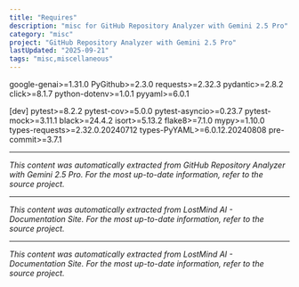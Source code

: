 ```yaml
---
title: "Requires"
description: "misc for GitHub Repository Analyzer with Gemini 2.5 Pro"
category: "misc"
project: "GitHub Repository Analyzer with Gemini 2.5 Pro"
lastUpdated: "2025-09-21"
tags: "misc,miscellaneous"
---
```


google-genai>=1.31.0
PyGithub>=2.3.0
requests>=2.32.3
pydantic>=2.8.2
click>=8.1.7
python-dotenv>=1.0.1
pyyaml>=6.0.1

[dev]
pytest>=8.2.2
pytest-cov>=5.0.0
pytest-asyncio>=0.23.7
pytest-mock>=3.11.1
black>=24.4.2
isort>=5.13.2
flake8>=7.1.0
mypy>=1.10.0
types-requests>=2.32.0.20240712
types-PyYAML>=6.0.12.20240808
pre-commit>=3.7.1


---
*This content was automatically extracted from GitHub Repository Analyzer with Gemini 2.5 Pro. For the most up-to-date information, refer to the source project.*


---
*This content was automatically extracted from LostMind AI - Documentation Site. For the most up-to-date information, refer to the source project.*


---
*This content was automatically extracted from LostMind AI - Documentation Site. For the most up-to-date information, refer to the source project.*
